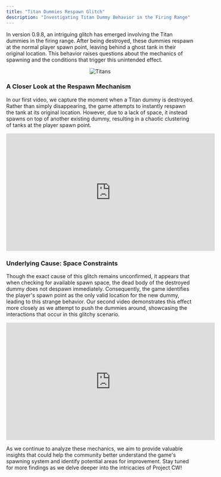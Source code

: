 ```yaml
---
title: "Titan Dummies Respawn Glitch"
description: "Investigating Titan Dummy Behavior in the Firing Range"
---
```


In version 0.9.8, an intriguing glitch has emerged involving the Titan dummies in the firing range. After being destroyed, these dummies respawn at the normal player spawn point, leaving behind a ghost tank in their original location. This behavior raises questions about the mechanics of spawning and the conditions that trigger this unintended effect.

<div align="center">

![Titans](https://raw.githubusercontent.com/ThatSINEWAVE/pcw-bughunters/refs/heads/main/images/gameplay-mechanics/Shooting%20Range%20Dummy%20Glitch/titans.png)

</div>

### A Closer Look at the Respawn Mechanism

In our first video, we capture the moment when a Titan dummy is destroyed. Rather than simply disappearing, the game attempts to instantly respawn the tank at its original location. However, due to a lack of space, it instead spawns on top of another existing dummy, resulting in a chaotic clustering of tanks at the player spawn point.

<div align="center">

<iframe width="560" height="315" src="https://www.youtube.com/embed/NfXWX9iEZy0?si=3_9eGAS10bn2ckm6" title="YouTube video player" frameborder="0" allow="accelerometer; autoplay; clipboard-write; encrypted-media; gyroscope; picture-in-picture; web-share" referrerpolicy="strict-origin-when-cross-origin" allowfullscreen></iframe>

</div>

### Underlying Cause: Space Constraints

Though the exact cause of this glitch remains unconfirmed, it appears that when checking for available spawn space, the dead body of the destroyed dummy does not despawn immediately. Consequently, the game identifies the player's spawn point as the only valid location for the new dummy, leading to this strange behavior.
Our second video demonstrates this effect more closely as we attempt to push the dummies around, showcasing the interactions that occur in this glitchy scenario.

<div align="center">

<iframe width="560" height="315" src="https://www.youtube.com/embed/H2ETCDlparc?si=iVS1Tz4Gv5oEZT0n" title="YouTube video player" frameborder="0" allow="accelerometer; autoplay; clipboard-write; encrypted-media; gyroscope; picture-in-picture; web-share" referrerpolicy="strict-origin-when-cross-origin" allowfullscreen></iframe>

</div>

As we continue to analyze these mechanics, we aim to provide valuable insights that could help the community better understand the game's spawning system and identify potential areas for improvement. Stay tuned for more findings as we delve deeper into the intricacies of Project CW!
